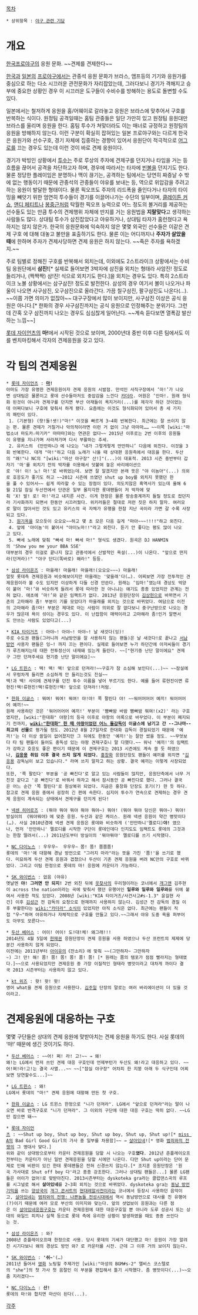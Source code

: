 [[목차]]
 * 상위항목 : [[야구 관련 기담]]
= 개요 =
[[한국프로야구]]의 응원 문화. ~~견제를 견제한다~~

[[한국]]과 [[일본]]의 [[프로야구]]에서는 관중석 응원 문화가 브라스, 앰프등의 기기와 응원가를 중심으로 하는 다소 시끄러운 관전문화가 자리잡았는데, 그러다보니 경기가 격해지고 승부에 중요한 상황인 경우 이 시끄러운 도구들이 수비수를 방해하는 용도로 돌변할 수도 있다.

일본에서는 철저하게 응원을 홈/어웨이로 갈라놓고 응원은 브라스에 맞추어서 구호를 반복하는 식이다. 원정팀 공격일때는 홈팀 관중들은 일단 가만히 있고 원정팀 응원대만 브라스를 울리며 응원을 한다. 홈팀 투수가 쳐맞더라도 이는 매너로 규정하고 원정팀의 응원을 방해하지 않는다. 이런 구분이 확실히 잡혀있는 일본 프로야구와는 다르게 한국은 응원가와 선수구호, 경기 자체에 집중하는 경향이 있어서 응원단이 적극적으로 [[어그로]]를 끄는 경우도 있는데 이런 것이 바로 견제 응원이다.

경기가 박빙인 상황에서 [[투수]]는 주로 루상의 주자에 견제구를 던지거나 타임을 거는 등 흐름을 끊어서 공격을 차단하고자 하며, 경우에 따라서는 타자에 [[빈볼]]을 던지기도 한다. 물론 정당한 플레이임은 분명하나 맥이 끊기는, 공격하는 팀에서는 당연히 짜증날 수 밖에 없는 행동이기 때문에 관중석의 관중들이 야유를 보내는 등, 역으로 위압감을 주려고 하는 응원이 발달한 형태이다. 물론 픽오프도 주자의 리드폭을 줄인다거나 타자의 타이밍을 빼앗기 위한 엄연히 투수들이 경기를 이끌어나가는 수단의 일부이며, [[클레이튼 커쇼]], [[앤디 페티트]]나 [[봉중근]]처럼 탁월한 픽오프 능력으로 어느 정도의 볼거리를 제공하는 선수들도 있는 만큼 투수의 견제행위 자체에 딴지를 거는 응원법을 '''지랄맞다'''고 생각하는 사람들도 많다. 상대팀 투수가 삼진잡았다고 야유하거나, 상대팀 타자가 홈런쳤다고 욕하지는 않지 않은가. 한국의 응원문화에 익숙하지 않은 몇몇 외국인 선수들은 이같은 견제 구호 에 대해 대놓고 불만을 표출하기도 한다. 물론 이는 어디까지나 '''주자가 살았을 때'''에 한하며 주자가 견제사당하면 견제 응원은 하지 않는다. ~~죽은 주자를 욕하겠지.~~

주로 팀별로 정해진 구호를 반복해서 외치는데, 이외에도 2스트라이크 상황에서는 수비팀 응원단에서 '''삼진!'''[* 실제로 들어보면 3박자에 삼진을 외치는 형태라 사암진! 정도로 들리거나, (짝짝짝) 삼!진! 식으로 외치기도 한다.]을 외치는 경우도 있다. 특히 2스트라이크 노볼 상황에서는 삼구삼진! 정도로 발전한다. 삼성의 경우 여기서 볼이 나오거나 파울이 나오면 사구삼진, 오구삼진으로 올라간다. 가끔 칠구삼진, 팔구삼진도 나온다(...). ~~이쯤 가면 의미가 없잖아~~ 대구구장에서 많이 보이지만, 사구삼진 이상은 공식 응원은 아니다.[* 한화의 경우 사구삼진까지는 공식 응원으로 인정해주는 분위기다. 그런데 간혹 오구 삼진까지 나오는 경우도 심심찮게 일어난다. ~~계속 듣다보면 열폭감 발산하는 느낌~~]

[[롯데 자이언츠]]의 '''마!'''에서 시작된 것으로 보이며, 2000년대 중반 이후 다른 팀에서도 이를 벤치마킹해서 각자의 견제응원을 갖고 있다.

= 각 팀의 견제응원 =
 * [[롯데 자이언츠]] : '''[[마]]!''' 
 아마도 가장 유명한 견제응원이자 견제 응원의 시발점. 만석인 사직구장에서 ‘마!’가 나오면 상대팀은 물론이고 롯데 선수들마저도 중압감을 느낀다 [[카더라]]. 어원은 ‘인마!. 원래 형식화 된것이 아니라 견제구를 던지면 부산 아재들이 욕지거리(...)를 제각각 하던 것이었는데 어쩌다보니 구호에 맞춰서 하게 됐다. 요즘에는 이것도 형식화되어 있어서 총 세 가지의 패턴이 있다.
  1. (기본형) (핫!둘!셋!)"마!" 이것을 빠르게 3~4회 반복한다. 최근에는 잘 쓰이지 않는 편. 물론 견제가 거칠거나 악의적이라면 이런 거 없이 그냥 마마마…… ~~이쪽 [wiki:"마법소녀 마도카☆마기카" 마마마]와는 연관은 없다~~ 2015년 이후로는 2번 이후의 응원들이 유행을 지나가며 사라져가며 다시 부활하는 추세.
  2. 유키스의 《만만하니》에 나오는 ‘내가 그렇게렇게 만만하니’ 다음에 외친다. 이것을 3회 반복한다. 대개 "마!"하고 다음 노래가 나올 때 상대편 응원측에서 대응을 한다. 두산의 "왜!"나 NC의 "[wiki:"마산 야구장" 산!]"(...)이 대표적. 2013 시즌 중반부터 갑자기 '마'를 외치기 전의 박자를 이용해서 덧붙여 놓은 바리에이션으로 '야! 이! 노! 마!'로 바뀌었는데. 보면 잘 알겠지만 본래 뜻은 "야 이놈아"(...) 의외로 호응도가 좋기도 하고 ~~2012 시즌에 쓰였던 shut up boy를 외치지 못했던 한을 풀 수 있어서~~ 쉽게 따라할 수 있는 장점이 있다. 의도치않은 흑역사가 있는데 올해 6월 21일 잠실 두산전에서 단관온 일부 몰지각한 롯데팬들이 저 박자에 맞춰 'X! 발! 로! 마!'라고 내지른 사건. 이게 현장은 물론 방송중계까지 들릴 정도로 컸던지라 기사화까지 되면서 한동안 시끄러웠다. 위키러들은 절대로 저런 짓은 하지 말자. 여러모로 말이 많아서인 것도 있고 유키스의 곡 자체가 유행을 한참 지난 곡이라 가면 갈 수록 사장되고 있다.
  3. [[원기옥]]을 모으듯이 오오오~~하고 몇 초 모은 다음 길게 "마아~~~!!!!"하고 외친다.
  4. 앞에 '야이놈'이 붙어서 "야이노마!!"라고 외친다. 듣기 안 좋다는 평도 많이 나오고 있다.
  5. 빠세 노래에 맞춰 "빠세 마! 빠세 마!" 형식도 생겼다. 원곡은 DJ HANMIN의 'Show you me your BBA SSE'
 대부분의 경우 이걸로 끝나지 않고 관중석에서 산발적인 욕설(...)이 나온다. "앞으로 떤지라(던져라)!" "야구 단디(똑바로) 해라!" 등등.

 * [[삼성 라이온즈]] : 마을래! 마을래! 마을래!(오오오~~~) 마을래!
 얼핏 롯데측 견제응원과 비슷해보이지만 마을래는 '맞을래'다(…). 어찌보면 가장 전투적인 견제응원이라 볼 수도 있지만 이상하게 다들 신경 안쓴다. 원래는 ‘임마!’였는데 경상도 억양이 붙어 ‘마!’와 비슷하게 들려서 롯데 따라한 것 아니냐는 얘기도 종종 있었지만 관계는 전혀 없다. 애초에 ‘마!’와 같은 임팩트가 없다. 2013년 응원단장이 [[김상헌]]으로 바뀌면서 기존의 고마해라 좀! 부분이 기를 모았다가 마을래를 외치는 것으로 바뀌었다. 여담으로 이전의 고마해라 좀!마! 부분은 제대로 아는 사람이 의외로 잘 없다보니 중구난방으로 나오는 경우가 많은데 욕이 섞이는 경우도 있다. 이 난잡함이 매력이라고 고마해라 좀!인거 알면서도 안쓰는 사람도 있었다고(...)

 * [[KIA 타이거즈]] : 아야~! 아야~! 아야~! 날 새것다(잉)!
 주로 수도권 팬들(그러니까 서남방언을 잘 사용하지 않는 팬들)은 날 새것다!로 끝나고 [[서남방언]] 사용자 팬들은 잉~! 까지 끄는 편이다. 실제로 들어보면 누가 하던간에 아저씨들이 경기가 루즈해지는데 대한 전투정신이 내재돼 있는게 들린다. ~~["현기증 난단 말이에요" 견제구 그만 던져주세요 현기증 난단 말이에요]~~

 * [[LG 트윈스]] : 떽! 떽! 떽! 앞으로 던져라!~~구호가 참 소심해 보인다(...)~~ ~~잠실에서 우렁차게 들리면 소심하게 안 들리는것도 진실~~
 떽!과 떽! 사이에 견제구를 던진 투수 이름을 넣어 부르기도 한다. 예를 들어 류현진이면 류현진!떽!류현진!떽!류현진!떽! 앞으로 던져라!!처럼.

 * [[한화 이글스]] : 뭐여! 뭐여! 뭐여! 야!야! 쪽 팔린다 야! ~~워어어어어 예끼! 워어어어어 예끼!~~
 원래 사용하던 것은 '워어어어어 예끼!' 부분이 '빰빠밤 바밤 빰빠밤 뭐여!(x2)' 라는 구호였지만, [wiki:"한대화" 야왕]의 등극 이후로 야왕의 어록으로 바꾸었다. 이 부분이 폐지되기 전까지, '''[[wiki:"한대화" 한 때 야왕이었던 어느 돌감독]]이 이글스에 남기고 간 --그나마-- 최고의 선물'''로 평가될 정도. 2012년 8월 27일자로 한대화 감독이 경질되었기 때문에 '예끼!'는 더 이상 쓸일이 없어졌지만 그 뒤에도 한동안 '예끼!'는 잘만 썼을 정도. ~~무엇보다 타 팀 팬들이 들어도 중독성 있는 야왕 견제구호니 말 다했다.~~ 워낙 '예끼!'의 임팩트가 강하고 호응도 좋은 편이기 때문에 이 견제구호는 2013 시즌에도 계속 쓸 듯 하였으나, '''[[김응용]] 취임 이후 결국 쓰지 않게 되었다.''' [[홍창화]] 응원단장도 팬들이 예끼를 외치면 "[[김응용]] 감독님이 보고 있습니다." 라며 쓰지 말자고 하는 상황. 결국 예끼는 이렇게 사장되었다.
 또한, '쪽 팔린다' 부분을 '공 빠진다'로 알고 있는 사람들이 많지만, 응원단측에서 너무 거친것 같다고 '공 빠진다'로 바꿔서 하자고 해서 잠시동안 공 빠진다로 했다. 그러나 결국은 어느 순간 '쪽 팔린다'로 원상복귀 되었다. 지금은 홍창화 단장도 포기(?) 한 듯 하다.
 참고로 견제 응원 중에서 굉장히 긴 편에 속한다. 심지어 투수가 연속으로 견제하는 경우 견제 응원이 계속되는 상태에서 견제구를 던지게 된다!

 * [[넥센 히어로즈]] : (뭐야 뭐야 뭐야 뭐야 뭐야~) 뭐야! (뭐야 뭐야 당신은 뭐야~) 뭐야! 
 방실이의 《뭐야뭐야》에 맞춘 응원. 두산과 같은 케이스. 원래 넥센 응원이 약간 병맛이다(…). 사실 2010년경에 넥센 견제 응원은 롯데와 비슷하게 ('만만하니'멜로디)'''야!''' 였으나, 먼저 '만만하니' 멜로디를 시작한 구단이 롯데인데다 인지도도 임팩트도 롯데의 그것과는 한참 딸려서(...) 2011년도부터 방실이의 '뭐야뭐야' 멜로디를 쓰기 시작했다.

 * [[NC 다이노스]] : 우우우~  우우우~ 쫌! 쫌! 쫌쫌쫌!
 롯데의 '마!'에 대항해 경남 방언으로 "그러지 마라"라는 뜻을 가진 '쫌!'을 쓰기로 했다. 미묘하게 두산 견제 응원과 겹쳤으나 두산이 기존 견제 응원을 버려 NC만의 구호로 바뀌었다. 그리고 이팀 한정으로 롯데의 마! 응원에 카운터가 가능하다.

 * [[SK 와이번스]] : 없음 (야유)
 옛날엔 '''야! 그러면 안 되지!''' 2번 외친 뒤에 [[웃찾사]]의 우리형이라는 코너에서 [[개그맨]] 김주현이 across the nation이라는 곡에 맞춰서 했던 유행어인 '''일루와 일루와 일루와'''를 뒤에 붙여서 사용한 적도 있었다. 2008년 [wiki:"KIA 타이거즈/사건사고#s-1.3" 윤길현 사건] 이후 [[김성근]] 전 감독의 요청으로 현재까지 사용하지 않는다. 김성근 전 감독의 경질 이후 부활한다는 [[wiki:"카더라" 소식]]이 있었지만 아직 소식은 없다. 최근에는 팬들이 직접 "우~"하며 야유하거나 자체적으로 구호를 만들고 있다.~~그래서 야유 도중 욕을 퍼부어도 아무도 모른다~~

 * [[두산 베어스]] : 어이! 어이! 도!대!체! 왜그래!!!
 2014년도 4월 5일에 [[한재권]] 응원단장이 견제 응원을 사용 하였으나 두산 프런트의 제제에 당분간 사용하지 않게 되었다.
 이전에는 2011년부터 [[아이유]]의《잔소리》에 맞춰 ~~(그만하자~ 그만하자~) 그! 만! 해! 쫌! 쫌! 쫌! 쫌! 쫌! 쫌! [* 원래는 쫌의 템포가 점점 빨라지는 형태였다.]~~으로 사용되었지만 견제응원 중 가장 이질적인 형태라 병맛이라고 대차게 까이다 결국 2013 시즌부터는 사용하지 않고 있다.

 * [[kt 위즈]] : 왓! 왓! 왓!
 영어 what을 견제 응원으로 사용한다. [[김주일]] 단장의 말로는 여러 바리에이션이 더 있을 것이라고.

= 견제응원에 대응하는 구호 =
몇몇 구단들은 상대의 견제 응원에 맞받아치는 견제 응원을 하기도 한다. 사실 롯데의 ‘마!’ 때문에 생긴 것이기도 하다.

 * [[두산 베어스]] : ~~어! 쩌! 라! 고!~~ → 왜!
 왜!는 LG에서 먼저 쓰인 견제 대응 구호인데 언제부턴가 두산도 왜!라고 대응하고 있다. ~~어!쩌!라!고!는 결국 사멸...~~ ~~["잠실 야구장" 어차피 한 지붕 아래 두 식구인데 어찌보면 당연할수도...]~~

 * [[LG 트윈스]] : 왜!
 LG에서 롯데의 "마!" 견제 응원에 대항해 만든 첫 구호.

 * [[한화 이글스]] : LG 트윈스 한정으로 "니가 던져라". LG에서 "앞으로 던져라"라는 말이 나오면 바로 반격구호로 "니가 던져라". 그 이외의 구단에 대한 대응 구호는 딱히 없다. ~~LG만 잡으면 돼~~

 * [[롯데 자이언츠]] : ~~Shut up boy, Shut up boy, Shut up boy, Shut up, Shut up![* [[miss A]]의 Bad Girl Good Girl의 가사 중 일부를 차용함]~~ → [[살아있네]]![* 영화 [[범죄와의 전쟁]]의 그 명대사 맞다.]
 위와 같이 상대방으로부터 카운터 견제응원을 당할 시 나오는 구호'''였다'''. 2012년 준플레이오프전부터는 카운터가 아닌 일반 견제응원을 당할 시에만 나온다. 다만 Shut up이라는 단어 문제로 인해 비판이 있긴 한데 롯데팬들은 전혀 신경쓰지 않는다.[* 조지훈 응원단장은 '원곡 가사대로 Shut off boy 다'라고 종종 강조한다. 그러나 상대팀 팬들은...] 물론 LG팬들은 어이가 없어!로 맞받아친다. 2013시즌부터는 dyskoteka gra라는 클럽댄스곡의 루프를 시그널로 해서 '''살아있네'''를 2~3회 외치는 것으로 바뀌었다. dyskoteka gra는 [[동남 방언]]기믹을 쓰는 [[양상국]]이 [[개그 콘서트]]의 [[현대레알사전]]이라는 코너에서 등장시 사용하던 음악이고, [[살아있네]]는 [[범죄와의 전쟁: 나쁜놈들 전성시대]]에서 역시 동남방언으로 대사를 친 유행어(?)이기 때문에 여러 모로 부산의 이미지와 맞는다. 앞의 셧업보이 응원과는 다른 점은 이 [[살아있네]]응원구호는 카운터 견제응원에 대한 대응구호일 뿐 아니라 도루 성공시 또는 상대의 와일드 피치나 실책 등으로 롯데 측에 유리한 상황이 발생하였을 때도 종종 쓰인다는 것.

 * [[삼성 라이온즈]] : 와? 
 2008년 준플레이오프때 한정으로 사용. 당시 롯데의 기세가 대단했고 마! 응원이 가장 알려진 시기다보니 왜의 경상도 방언 와? 로 카운터를 시전. 근데 그 이후 거의 보이지 않는다.

 * [[SK 와이번스]] : ''''쉬~''''(…) 
 2011년 들어서 [[영화]] 노팅힐 주제가인 [wiki:"마성의 BGM#s-2" 엘비스 코스텔로의 "she"]의 첫 가사 첫 음절인 이 부분을 편집해서 틀기 시작했다. 좀 병맛이다(...)~~오줌 지리겠다~~

 * [[NC 다이노스]] : '''산!'''
 롯데의 마!와 합치면 마산이 된다(...).

[[각주]]
